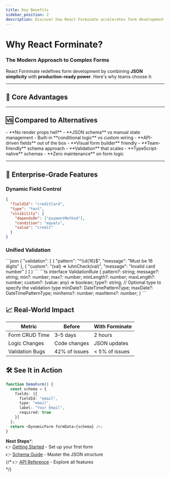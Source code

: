 ```yaml
---
title: Key Benefits
sidebar_position: 2
description: Discover how React Forminate accelerates form development with JSON-driven architecture, dynamic fields, and enterprise-grade features.
---
```


# Why React Forminate?

### The Modern Approach to Complex Forms

React Forminate redefines form development by combining **JSON simplicity** with **production-ready power**. Here's why teams choose it:

<BenefitsDiagram />

---

## 💎 Core Advantages

<div className="row">
  <div className="col col--4">
    <FeatureCard
      icon="⚡"
      title="10x Faster Development"
      description="Build forms in hours, not days—with 90% less code"
    />
  </div>
  <div className="col col--4">
    <FeatureCard
      icon="🧩"
      title="Headless Flexibility"
      description="Bring your own UI library (MUI, Tailwind, etc.)"
    />
  </div>
  <div className="col col--4">
    <FeatureCard
      icon="🔗"
      title="Real-Time Dependencies"
      description="Fields that dynamically update based on user input"
    />
  </div>
</div>

---

## 🆚 Compared to Alternatives

<Tabs>
  <TabItem value="formik" label="vs Formik" default>
    - **No render props hell**  
    - **JSON schema** vs manual state management  
    - Built-in **conditional logic** vs custom wiring
  </TabItem>
  <TabItem value="rhf" label="vs React Hook Form">
    - **API-driven fields** out of the box  
    - **Visual form builder** friendly  
    - **Team-friendly** schema approach
  </TabItem>
  <TabItem value="custom" label="vs Custom Solutions">
    - **Validation** that scales  
    - **TypeScript-native** schemas  
    - **Zero maintenance** on form logic
  </TabItem>
</Tabs>

---

## 🚀 Enterprise-Grade Features

### Dynamic Field Control
```json title="Conditional field example"
{
  "fieldId": "creditCard",
  "type": "text",
  "visibility": {
    "dependsOn": ["paymentMethod"],
    "condition": "equals",
    "value": "credit"
  }
}
```

### Unified Validation

<Tabs> 
    <TabItem value="schema" label="Schema"> 
        ```json 
        { 
            "validation": [ 
                { 
                    "pattern": "^\\d{16}$", 
                    "message": "Must be 16 digits" 
                }, 
                { 
                    "custom": "(val) => luhnCheck(val)", 
                    "message": "Invalid card number" 
                } 
            ] 
        } 
        ``` 
    </TabItem> 
    <TabItem value="typescript" label="TypeScript"> 
        ```ts 
        interface ValidationRule {
            pattern?: string;
            message?: string;
            min?: number;
            max?: number;
            minLength?: number;
            maxLength?: number;
            custom?: (value: any) => boolean;
            type?: string; // Optional type to specify the validation type
            minDate?: DateTimePatternType;
            maxDate?: DateTimePatternType;
            minItems?: number;
            maxItems?: number;
        }
        ```
    </TabItem> 
</Tabs>

## 📈 Real-World Impact

| Metric            | Before           | With Forminate       |
|-------------------|------------------|-----------------------|
| Form CRUD Time    | 3–5 days         | 2 hours               |
| Logic Changes     | Code changes     | JSON updates          |
| Validation Bugs   | 42% of issues    | < 5% of issues         |


## 🛠️ See It in Action

```ts
function DemoForm() {
  const schema = {
    fields: [{
      fieldId: "email",
      type: "email",
      label: "Your Email",
      required: true
    }]
  };
  return <DynamicForm formData={schema} />;
}
```

**Next Steps***:<br />
👉 [Getting Started](../getting-started/installation.mdx) - Set up your first form<br />
👉 [Schema Guide](../getting-started/basic-usage.mdx) - Master the JSON structure<br />
{/* 👉 [API Reference](#) - Explore all features<br /> */}